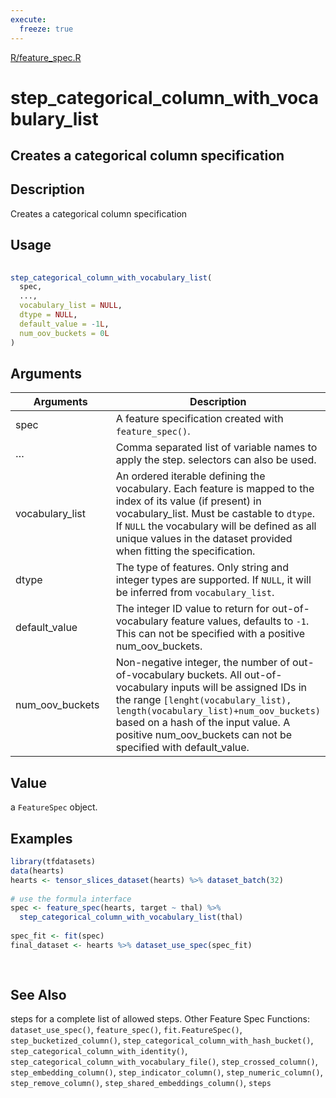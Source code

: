 ```yaml
---
execute:
  freeze: true
---
```


[R/feature_spec.R](https://github.com/rstudio/tfdatasets//blob/main/R/feature_spec.R#L1243) 

# step_categorical_column_with_vocabulary_list

## Creates a categorical column specification

## Description
 Creates a categorical column specification 


## Usage
```r
 
step_categorical_column_with_vocabulary_list( 
  spec, 
  ..., 
  vocabulary_list = NULL, 
  dtype = NULL, 
  default_value = -1L, 
  num_oov_buckets = 0L 
) 
```

## Arguments
|Arguments|Description|
|---|---|
| spec | A feature specification created with `feature_spec()`. |
| ... | Comma separated list of variable names to apply the step. selectors can also be used. |
| vocabulary_list | An ordered iterable defining the vocabulary. Each feature is mapped to the index of its value (if present) in vocabulary_list. Must be castable to `dtype`. If `NULL` the vocabulary will be defined as all unique values in the dataset provided when fitting the specification. |
| dtype | The type of features. Only string and integer types are supported. If `NULL`, it will be inferred from `vocabulary_list`. |
| default_value | The integer ID value to return for out-of-vocabulary feature values, defaults to `-1`. This can not be specified with a positive num_oov_buckets. |
| num_oov_buckets | Non-negative integer, the number of out-of-vocabulary buckets. All out-of-vocabulary inputs will be assigned IDs in the range `[lenght(vocabulary_list), length(vocabulary_list)+num_oov_buckets)` based on a hash of the input value. A positive num_oov_buckets can not be specified with default_value. |



## Value
 a `FeatureSpec` object. 


## Examples
```r
 
library(tfdatasets) 
data(hearts) 
hearts <- tensor_slices_dataset(hearts) %>% dataset_batch(32) 
 
# use the formula interface 
spec <- feature_spec(hearts, target ~ thal) %>% 
  step_categorical_column_with_vocabulary_list(thal) 
 
spec_fit <- fit(spec) 
final_dataset <- hearts %>% dataset_use_spec(spec_fit) 
 
 
```

## See Also
 steps for a complete list of allowed steps.  Other Feature Spec Functions:  `dataset_use_spec()`, `feature_spec()`, `fit.FeatureSpec()`, `step_bucketized_column()`, `step_categorical_column_with_hash_bucket()`, `step_categorical_column_with_identity()`, `step_categorical_column_with_vocabulary_file()`, `step_crossed_column()`, `step_embedding_column()`, `step_indicator_column()`, `step_numeric_column()`, `step_remove_column()`, `step_shared_embeddings_column()`, `steps` 

